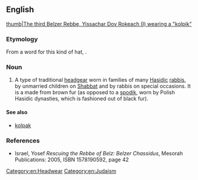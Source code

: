 ==English==
[[image:Belz1.jpg|thumb|The third Belzer Rebbe, Yissachar Dov Rokeach (I) wearing a "kolpik"]]

===Etymology===
From a {{etyl|tr|en}} word for this kind of hat, {{m|tr|kalpak}}.

===Noun===
{{en-noun}}

# A type of traditional [[headgear]] worn in families of many [[Hasidic]] [[rabbis]], by unmarried children on [[Shabbat]] and by rabbis on special occasions. It is a made from brown fur (as opposed to a [[spodik]], worn by Polish Hasidic dynasties, which is fashioned out of black fur).

====See also====
* [[kolpak]]

===References===
* Israel, Yosef ''Rescuing the Rebbe of Belz: Belzer Chassidus'', Mesorah Publications: 2005, ISBN 1578190592, page 42 [http://books.google.com/books?id=BSrcTG_xMxIC&pg=PA42&dq=Kolpik+-wikipedia&lr=&ie=ISO-8859-1&sig=ODWAjHfIecrkZD6xOYXqPHINSnQ ]

[[Category:en:Headwear]]
[[Category:en:Judaism]]